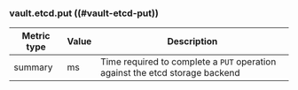 ### vault.etcd.put ((#vault-etcd-put))

Metric type | Value | Description
----------- | ----- | -----------
summary     | ms    | Time required to complete a `PUT` operation against the etcd storage backend